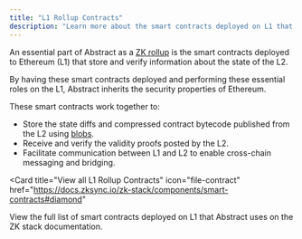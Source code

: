 ```yaml
---
title: "L1 Rollup Contracts"
description: "Learn more about the smart contracts deployed on L1 that enable Abstract to inherit the security properties of Ethereum."
---
```


An essential part of Abstract as a [ZK rollup](/how-abstract-works/architecture/layer-2s#what-is-a-zk-rollup)
is the smart contracts deployed to Ethereum (L1) that store and verify information about the
state of the L2.

By having these smart contracts deployed and performing these essential
roles on the L1, Abstract inherits the security properties of Ethereum.

These smart contracts work together to:

- Store the state diffs and compressed contract bytecode published from the L2 using [blobs](https://info.etherscan.com/what-is-a-blob/).
- Receive and verify the validity proofs posted by the L2.
- Facilitate communication between L1 and L2 to enable
  cross-chain messaging and bridging.

<Card
  title="View all L1 Rollup Contracts"
  icon="file-contract"
  href="https://docs.zksync.io/zk-stack/components/smart-contracts#diamond"
>
  View the full list of smart contracts deployed on L1 that Abstract uses on the
  ZK stack documentation.
</Card>
